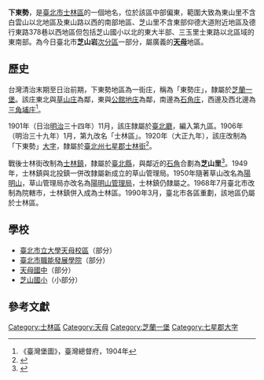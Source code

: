 {{noteTA
|1 = 庄
}}
'''下東勢'''，是[[臺北市|臺北市]][[士林區|士林區]]的一個地名，位於該區中部偏東，範圍大致為東山里不含白雲山以北地區及東山路以西的南部地區、芝山里不含東部仰德大道附近地區及德行東路378巷以西地區但包括芝山國小以北的東大半部、三玉里士東路以北區域的東南部。為今日臺北市'''芝山岩'''[[臺北市次分區列表#士林區|次分區]]一部分，屬廣義的'''[[天母|天母]]'''地區。

==歷史==
台灣清治末期至日治前期，下東勢地區為一街庄，稱為「東勢庄」，隸屬於[[芝蘭一堡|芝蘭一堡]]。該庄東北與[[草山_(臺北市)|草山庄]]為鄰，東與[[公館地庄|公館地庄]]為鄰，南邊為[[石角庄|石角庄]]，西邊及西北邊為[[三角埔_(臺北市)|三角埔庄]]<ref>《臺灣堡圖》，臺灣總督府，1904年</ref>。

1901年（日治[[明治|明治]]三十四年）11月，該庄隸屬於[[臺北廳|臺北廳]]，編入第九區。1906年（明治三十九年）1月，第九改名「士林區」。1920年（大正九年），該庄改制為「下東勢」[[大字|大字]]，隸屬於[[臺北州|臺北州]][[七星郡|七星郡]][[士林街|士林街]]<ref name="地圖會說話">{{Cite web |url=http://mapstalk.blogspot.tw/2010/10/1901-2010.html |title=《臺北市沿革 1901-2010》，地圖會說話網站 |accessdate=2016-07-24 |archive-date=2016-08-16 |archive-url=https://web.archive.org/web/20160816203231/http://mapstalk.blogspot.tw/2010/10/1901-2010.html |dead-url=no }}</ref>。

戰後士林街改制為[[士林鎮|士林鎮]]，隸屬於[[臺北縣|臺北縣]]，與鄰近的[[石角_(臺北市)|石角]]合劃為'''芝山里'''<ref name="封域篇">{{cite book |title=《臺北市志》卷一 沿革志 封域篇 |date=1988-06 |publisher=[[臺北市文獻委員會|臺北市文獻委員會]] |pages=177-180}}</ref>。1949年，士林鎮與北投鎮一併改隸屬新成立的草山管理局。1950年隨著草山改名為[[陽明山|陽明山]]，草山管理局亦改名為[[陽明山管理局|陽明山管理局]]，士林鎮仍隸屬之。1968年7月臺北市改制為院轄市，士林鎮併入成為士林區。1990年3月，臺北市各區重劃，該地區仍屬於士林區。

==學校==
*[[臺北市立大學天母校區|臺北市立大學天母校區]]（部分）
*[[臺北市職能發展學院|臺北市職能發展學院]]（部分）
*[[天母國中|天母國中]]（部分）
*[[芝山國小|芝山國小]]（小部分）

==參考文獻==
{{reflist}}

{{七星郡}}

[[Category:士林區|Category:士林區]]
[[Category:天母|Category:天母]]
[[Category:芝蘭一堡|Category:芝蘭一堡]]
[[Category:七星郡大字|Category:七星郡大字]]